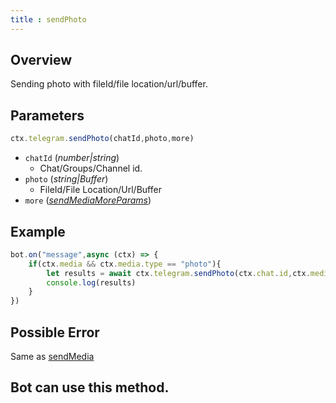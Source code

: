 ```yaml
--- 
title : sendPhoto 
--- 
```

## Overview 
Sending photo with fileId/file location/url/buffer. 
## Parameters 
```ts  
ctx.telegram.sendPhoto(chatId,photo,more)
```
- `chatId` (_number|string_) 
    - Chat/Groups/Channel id. 
- `photo` (_string|Buffer_) 
    - FileId/File Location/Url/Buffer 
- `more` (_[sendMediaMoreParams](/en/telegram/media/SendMedia#parameters)_)
## Example 
```ts highlight=3
bot.on("message",async (ctx) => {
    if(ctx.media && ctx.media.type == "photo"){
        let results = await ctx.telegram.sendPhoto(ctx.chat.id,ctx.media.fileId) 
        console.log(results)
    }
})
```
## Possible Error 
Same as [sendMedia](/methods/Media/sendMedia#possibleerror)
## Bot can use this method.